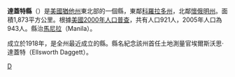 <!--[[File:Map_of_Utah_highlighting_Daggett_County.svg|200px]]-->
{{Infobox U.S. County
| county = 達蓋特縣
| state = 猶他州
| en county = Daggett County
| en state = Utah
| seal 
| seallink
| map size = 150
| founded year = 1918
| seat wl = Manila
| largest city wl = Manila
| area mi = 723
| area km = 1,873
| area land mi = 698
| area land km = 1,809
| area water mi = 24
| area water km = 64
| area percentage = 3.42%
| census yr = 2000
| pop = 921
| density mi = 
| density km = 
| time zone = 
| UTC offset = -7
| DST offset = -6
| footnotes = 
| web = www.daggettcounty.org/
| named for = Ellsworth Daggett
}}
'''達蓋特縣'''（{{lang-en|Daggett County}}）是[[美國|美國]][[猶他州|猶他州]]東北部的一個縣，東鄰[[科羅拉多州|科羅拉多州]]，北鄰[[懷俄明州|懷俄明州]]。面積1,873平方公里。根據[[美國2000年人口普查|美國2000年人口普查]]，共有人口921人，2005年人口為943人。縣治[[馬尼拉_(猶他州)|馬尼拉]]（Manila）。

成立於1918年，是全州最近成立的縣。縣名紀念該州首任土地測量官埃爾斯沃思·達蓋特（Ellsworth Daggett）。

{{Utah}}
{{Utah-stub}}

[[Category:猶他州行政區劃|D]]
